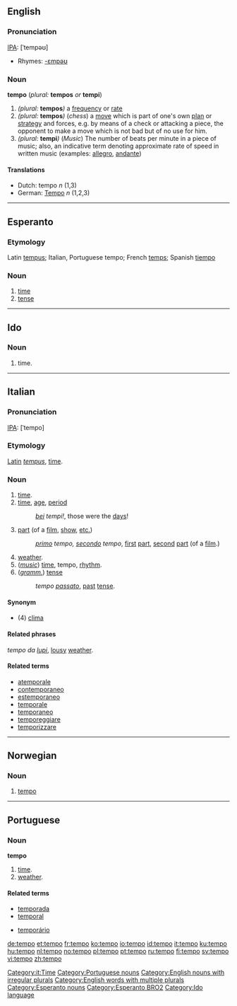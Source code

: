 {{see|Tempo}}
==English==

===Pronunciation===
[[IPA]]: [ˈtempəʊ]
*Rhymes: [[Rhymes:English:-ɛmpəʊ|-ɛmpəʊ]]

===Noun===
'''tempo''' (''plural:'' '''tempos''' ''or'' '''tempi''')

#''(plural:'' '''tempos''''')'' a [[frequency]] or [[rate]]
#''(plural:'' '''tempos''''')'' (''chess'') a [[move]] which is part of one's own [[plan]] or [[strategy]] and forces, e.g. by   means of a check or attacking a piece, the opponent to make a move which is not bad but of no use for him.
#''(plural:'' '''tempi''''')'' (''Music'') The number of beats per minute in a piece of music; also, an indicative term denoting approximate rate of speed in written music (examples:  [[allegro]], [[andante]])

====Translations====
*Dutch: tempo ''n'' (1,3)
*German: [[Tempo]] ''n'' (1,2,3)

----

==Esperanto==

===Etymology===
Latin [[tempus]]; Italian, Portuguese tempo; French [[temps]]; Spanish [[tiempo]]

===Noun===
{{eo-noun}}
# [[time]]
# [[tense]]

----

==Ido==
===Noun===
# time.

----

==Italian==
===Pronunciation===
[[IPA]]: [ˈtempo]

===Etymology===

[[Latin]] ''[[tempus]]'', [[time]].

===Noun===
{{it-noun|temp|m|o|i}}

#[[time]].
#[[time]], [[age]], [[period]]
#:''[[bello|bei]] tempi!'', those were the [[day]]s!
#[[part]] (of a [[film]], [[show]], [[et coetera|etc.]])
#: ''[[primo]] tempo, [[secondo]] tempo'', [[first]] [[part]], [[second]] [[part]] (of a [[film]].)
#[[weather]].
#(''[[music]]'') [[time]], tempo, [[rhythm]].
#(''[[grammar|gramm.]]'') [[tense]]
#:''tempo [[passato]]'', [[past]] [[tense]].

====Synonym====
*(4) [[clima]]



====Related phrases====

''tempo da [[lupo|lupi]]'', [[lousy]] [[weather]].

====Related terms====
*[[atemporale]]
*[[contemporaneo]]
*[[estemporaneo]]
*[[temporale]]
*[[temporaneo]]
*[[temporeggiare]]
*[[temporizzare]]

[[Category:it:Time]]
----

==Norwegian==
===Noun===
{{no-noun-nu|tempo}}
#[[#English|tempo]]

----

==Portuguese==
===Noun===
'''tempo''' {{m}}
# [[time]].
# [[weather]].

====Related terms====
{{top2}}
*[[temporada]]
*[[temporal]]
{{mid2}}
*[[temporário]]
{{bottom}}

[[Category:Portuguese nouns]]

[[Category:English nouns with irregular plurals]]
[[Category:English words with multiple plurals]]
[[Category:Esperanto nouns]]
[[Category:Esperanto BRO2]]
[[Category:Ido language]]

[[de:tempo]]
[[et:tempo]]
[[fr:tempo]]
[[ko:tempo]]
[[io:tempo]]
[[id:tempo]]
[[it:tempo]]
[[ku:tempo]]
[[hu:tempo]]
[[nl:tempo]]
[[no:tempo]]
[[pl:tempo]]
[[pt:tempo]]
[[ru:tempo]]
[[fi:tempo]]
[[sv:tempo]]
[[vi:tempo]]
[[zh:tempo]]